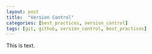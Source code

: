 ```yaml
---
layout: post
title:  "Version Control"
categories: [best_practices, version_control]
tags: [git, github, version_control, best_practices]
---
```


This is text. 